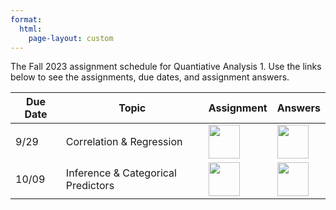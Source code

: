 ```yaml
---
format: 
  html:
    page-layout: custom
---
```

<div class="page-assignment">
The Fall 2023 assignment schedule for Quantiative Analysis 1. Use the links below to see the assignments, due dates, and assignment answers.

<table class="table-assignment">
<thead>
  <tr>
    <th class="tassign-date">Due Date</th>
    <th class="tassign-topic">Topic</th>
    <th class="tassign-content">Assignment</th>
    <th class="tassign-content">Answers</th>
  </tr>
</thead>
<tbody>
  <tr>
    <td class="tassign-date">9/29</td>
    <td class="tassign-topic">Correlation & Regression</td>
    <td class="tassign-content"><a href="assignments/01-assignment-page.html"><img src="assets/assignment-icon-1.png" width="50" height="54"></a></td>
    <td class="tassign-content"><a href="assignments/01-assignment-answers.html"><img src="assets/lecture-icon-1.png" width="50" height="54"></a></td>
  </tr>
  <tr>
    <td class="tassign-date">10/09</td>
    <td class="tassign-topic">Inference & Categorical Predictors</td>
    <td class="tassign-content"><a href="assignments/02-assignment-page.html"><img src="assets/assignment-icon-1.png" width="50" height="54"></a></td>
    <td class="tassign-content"><a href="assignments/02-assignment-answers.html"><img src="assets/lecture-icon-1.png" width="50" height="54"></a></td>
  </tr>
</tbody>
</table>

</div>